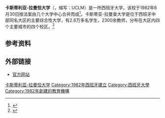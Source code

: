 {{NoteTA|G1=Spain Places}}
{{Infobox University 
|name           = 卡斯蒂利亚-拉曼恰大学
|native_name    = Universidad de Castilla-La Mancha
|image          = LogoUCLM.svg
|established    = 1982年
|type           = [[公立大学|公立大学]] 
|rector         = Miguel Ángel Collado Yurrita
|city           = [[阿尔瓦塞特|阿尔瓦塞特]]
|state          = [[卡斯蒂利亚-拉曼恰|卡斯蒂利亚-拉曼恰]]自治区
|country        = {{ESP}}
|campus         =阿尔瓦塞特校区<br/>[[雷阿尔城|雷阿尔城]]校区<br/>[[昆卡_(西班牙)|昆卡]]校区<br/>[[托莱多|托莱多]]校区
|website        = {{official website|http://www.uclm.es}}
}}
'''卡斯蒂利亚-拉曼恰大学'''（{{lang-es|Universidad de Castilla-La Mancha}}，缩写：UCLM）是一所西班牙大学。该校于1982年6月30日按法案由几个大学中心合并而成<ref>{{cite journal |title=Ley 27/1982, de 30 de junio, sobre creación de la Universidad Castellano-Manchega |journal=[[西班牙国家官方公报|BOE]] |date=1982-07-10 |issue=164 |page=18823 |url=https://www.boe.es/eli/es/l/1982/06/30/27 |language=es}}</ref>。卡斯蒂亚-拉曼查大学是位于西班牙中部同名大区的主要综合性大学，有2.8万多名学生，2300余教师，分布在大区内四个主要城市的四个校区。<ref>{{Cite web |url=http://www.uclm.es/english/index.asp?op=2 |title=General Info – Basic data, University of Castilla-La Mancha |access-date=2015-05-12 |archive-date=2016-10-08 |archive-url=https://web.archive.org/web/20161008043314/http://www.uclm.es/english/index.asp?op=2 |dead-url=no }}</ref>
==参考资料==
{{portal|西班牙|大学}}
{{reflist}}
==外部链接==
{{commons category|Universidad de Castilla-La Mancha}}
*[http://www.uclm.es/ 官方网站]{{Wayback|url=http://www.uclm.es/ |date=20090226122758 }}

{{西班牙大学}}
{{Authority control}}
{{DEFAULTSORT:Castille-La Mancha, University of}}
[[Category:卡斯蒂利亚-拉曼恰大学|]]
[[Category:1982年西班牙建立|Category:1982年西班牙建立]]
[[Category:西班牙大學|Category:西班牙大學]]
[[Category:1982年創建的教育機構|Category:1982年創建的教育機構]]
{{university-stub}}